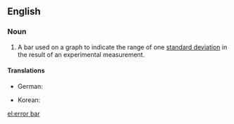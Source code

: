 {{also|errorbar}}
==English==

===Noun===
{{en-noun}}

# {{lb|en|sciences}} A bar used on a graph to indicate the range of one [[standard deviation]] in the result of an experimental measurement.

====Translations====
{{trans-top|bar denoting one standard deviation}}
* German: {{t|de|Fehlerbalken|m}}
{{trans-mid}}
* Korean: {{t|ko|오차막대|tr=ochamakdae}}
{{trans-bottom}}

[[el:error bar]]
